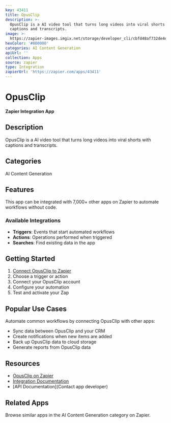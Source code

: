 ```yaml
---
key: 43411
title: OpusClip
description: >-
  OpusClip is a AI video tool that turns long videos into viral shorts with
  captions and transcripts.
image: >-
  https://zapier-images.imgix.net/storage/developer_cli/cbfd48af732de4e70301af75f40bbac5.png?auto=format%2Ccompress&ixlib=python-3.0.0&q=50
hexColor: '#000000'
categories: AI Content Generation
apiUrl: ''
collection: Apps
source: zapier
type: Integration
zapierUrl: 'https://zapier.com/apps/43411'
---
```

# OpusClip

**Zapier Integration App**

## Description

OpusClip is a AI video tool that turns long videos into viral shorts with captions and transcripts.

## Categories

AI Content Generation

## Features

This app can be integrated with 7,000+ other apps on Zapier to automate workflows without code.

### Available Integrations

- **Triggers**: Events that start automated workflows
- **Actions**: Operations performed when triggered
- **Searches**: Find existing data in the app

## Getting Started

1. [Connect OpusClip to Zapier](https://zapier.com/apps/43411)
2. Choose a trigger or action
3. Connect your OpusClip account
4. Configure your automation
5. Test and activate your Zap

## Popular Use Cases

Automate common workflows by connecting OpusClip with other apps:

- Sync data between OpusClip and your CRM
- Create notifications when new items are added
- Back up OpusClip data to cloud storage
- Generate reports from OpusClip data

## Resources

- [OpusClip on Zapier](https://zapier.com/apps/43411)
- [Integration Documentation](https://zapier.com/apps/43411/integrations)
- [API Documentation](Contact app developer)

## Related Apps

Browse similar apps in the AI Content Generation category on Zapier.
